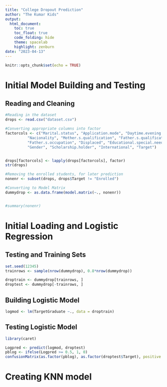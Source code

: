 ```yaml
---
title: "College Dropout Prediction"
author: "The Kumar Kids"
output:
  html_document:
    toc: true
    toc_float: true
    code_folding: hide
    theme: spacelab
    highlight: zenburn
date: "2023-04-13"
---
```


```r
knitr::opts_chunk$set(echo = TRUE)
```

# Initial Model Building and Testing

## Reading and Cleaning
```r
#Reading in the dataset
drops <- read.csv("dataset.csv")

#Converting appropriate columns into factor
factorcols <- c("Marital.status", "Application.mode", "Daytime.evening.attendance", "Course", "Previous.qualification",
          "Nacionality", "Mother.s.qualification", "Father.s.qualification", "Mother.s.occupation",
          "Father.s.occupation", "Displaced", "Educational.special.needs", "Debtor", "Tuition.fees.up.to.date",
          "Gender", "Scholarship.holder", "International", "Target")


drops[factorcols] <- lapply(drops[factorcols], factor)
str(drops)

#Removing the enrolled students, for later prediction
nonenr <- subset(drops, drops$Target != "Enrolled")

#Converting to Model Matrix
dummydrop <- as.data.frame(model.matrix(~., nonenr))


#summary(nonenr)
```

# Initial Loading and Logistic Regression
## Testing and Training Sets
```r
set.seed(12345)
trainrows <- sample(nrow(dummydrop), 0.8*nrow(dummydrop))

droptrain <- dummydrop[trainrows, ]
droptest <- dummydrop[-trainrows, ]
```

## Building Logistic Model
```r
logmod <- lm(TargetGraduate ~., data = droptrain)
```

## Testing Logistic Model
```r
library(caret)

Logpred <- predict(logmod, droptest)
pblog <- ifelse(Logpred >= 0.5, 1, 0)
confusionMatrix(as.factor(pblog), as.factor(droptest$Target), positive = "1")
```

# Creating KNN model
